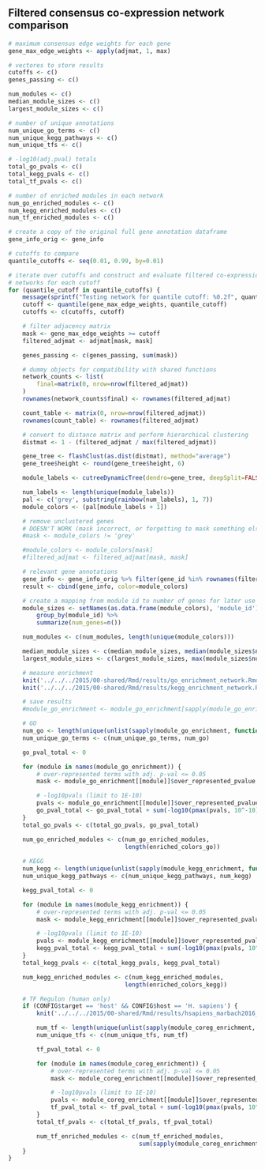 ## Filtered consensus co-expression network comparison

```r
# maximum consensus edge weights for each gene
gene_max_edge_weights <- apply(adjmat, 1, max)

# vectores to store results
cutoffs <- c()
genes_passing <- c()

num_modules <- c()
median_module_sizes <- c()
largest_module_sizes <- c()

# number of unique annotations
num_unique_go_terms <- c()
num_unique_kegg_pathways <- c()
num_unique_tfs <- c()

# -log10(adj.pval) totals
total_go_pvals <- c()
total_kegg_pvals <- c()
total_tf_pvals <- c()

# number of enriched modules in each network
num_go_enriched_modules <- c()
num_kegg_enriched_modules <- c()
num_tf_enriched_modules <- c()

# create a copy of the original full gene annotation dataframe
gene_info_orig <- gene_info

# cutoffs to compare
quantile_cutoffs <- seq(0.01, 0.99, by=0.01)

# iterate over cutoffs and construct and evaluate filtered co-expression 
# networks for each cutoff
for (quantile_cutoff in quantile_cutoffs) {
    message(sprintf("Testing network for quantile cutoff: %0.2f", quantile_cutoff))
    cutoff <- quantile(gene_max_edge_weights, quantile_cutoff)
    cutoffs <- c(cutoffs, cutoff)

    # filter adjacency matrix
    mask <- gene_max_edge_weights >= cutoff
    filtered_adjmat <- adjmat[mask, mask]

    genes_passing <- c(genes_passing, sum(mask))

    # dummy objects for compatibility with shared functions
    network_counts <- list(
        final=matrix(0, nrow=nrow(filtered_adjmat))
    )
    rownames(network_counts$final) <- rownames(filtered_adjmat)

    count_table <- matrix(0, nrow=nrow(filtered_adjmat)) 
    rownames(count_table) <- rownames(filtered_adjmat)

    # convert to distance matrix and perform hierarchical clustering
    distmat <- 1 - (filtered_adjmat / max(filtered_adjmat))

    gene_tree <- flashClust(as.dist(distmat), method="average")
    gene_tree$height <- round(gene_tree$height, 6)

    module_labels <- cutreeDynamicTree(dendro=gene_tree, deepSplit=FALSE, minModuleSize=10)

    num_labels <- length(unique(module_labels))
    pal <- c('grey', substring(rainbow(num_labels), 1, 7))
    module_colors <- (pal[module_labels + 1])

    # remove unclustered genes
    # DOESN'T WORK (mask incorrect, or forgetting to mask something else?)
    #mask <- module_colors != 'grey'

    #module_colors <- module_colors[mask]
    #filtered_adjmat <- filtered_adjmat[mask, mask]

    # relevant gene annotations
    gene_info <- gene_info_orig %>% filter(gene_id %in% rownames(filtered_adjmat))
    result <- cbind(gene_info, color=module_colors)

    # create a mapping from module id to number of genes for later use
    module_sizes <- setNames(as.data.frame(module_colors), 'module_id') %>% 
        group_by(module_id) %>% 
        summarize(num_genes=n())

    num_modules <- c(num_modules, length(unique(module_colors)))

    median_module_sizes <- c(median_module_sizes, median(module_sizes$num_genes))
    largest_module_sizes <- c(largest_module_sizes, max(module_sizes$num_genes))

    # measure enrichment
    knit('../../../2015/00-shared/Rmd/results/go_enrichment_network.Rmd', quiet=TRUE, output=tempfile())
    knit('../../../2015/00-shared/Rmd/results/kegg_enrichment_network.Rmd', quiet=TRUE, output=tempfile())

    # save results
    #module_go_enrichment <- module_go_enrichment[sapply(module_go_enrichment, nrow) > 0] 

    # GO
    num_go <- length(unique(unlist(sapply(module_go_enrichment, function(x) { x$category }))))
    num_unique_go_terms <- c(num_unique_go_terms, num_go)

    go_pval_total <- 0

    for (module in names(module_go_enrichment)) {
        # over-represented terms with adj. p-val <= 0.05
        mask <- module_go_enrichment[[module]]$over_represented_pvalue <= 0.05

        # -log10pvals (limit to 1E-10)
        pvals <- module_go_enrichment[[module]]$over_represented_pvalue[mask]
        go_pval_total <- go_pval_total + sum(-log10(pmax(pvals, 10^-10)))
    }
    total_go_pvals <- c(total_go_pvals, go_pval_total)

    num_go_enriched_modules <- c(num_go_enriched_modules,
                                 length(enriched_colors_go))
    
    # KEGG
    num_kegg <- length(unique(unlist(sapply(module_kegg_enrichment, function(x) { x$category }))))
    num_unique_kegg_pathways <- c(num_unique_kegg_pathways, num_kegg)

    kegg_pval_total <- 0

    for (module in names(module_kegg_enrichment)) {
        # over-represented terms with adj. p-val <= 0.05
        mask <- module_kegg_enrichment[[module]]$over_represented_pvalue <= 0.05

        # -log10pvals (limit to 1E-10)
        pvals <- module_kegg_enrichment[[module]]$over_represented_pvalue[mask]
        kegg_pval_total <- kegg_pval_total + sum(-log10(pmax(pvals, 10^-10)))
    }
    total_kegg_pvals <- c(total_kegg_pvals, kegg_pval_total)

    num_kegg_enriched_modules <- c(num_kegg_enriched_modules,
                                 length(enriched_colors_kegg))

    # TF Regulon (human only)
    if (CONFIG$target == 'host' && CONFIG$host == 'H. sapiens') {
        knit('../../../2015/00-shared/Rmd/results/hsapiens_marbach2016_tf_enrichment.Rmd')

        num_tf <- length(unique(unlist(sapply(module_coreg_enrichment, function(x) { x$category }))))
        num_unique_tfs <- c(num_unique_tfs, num_tf)

        tf_pval_total <- 0

        for (module in names(module_coreg_enrichment)) {
            # over-represented terms with adj. p-val <= 0.05
            mask <- module_coreg_enrichment[[module]]$over_represented_pvalue <= 0.05

            # -log10pvals (limit to 1E-10)
            pvals <- module_coreg_enrichment[[module]]$over_represented_pvalue[mask]
            tf_pval_total <- tf_pval_total + sum(-log10(pmax(pvals, 10^-10)))
        }
        total_tf_pvals <- c(total_tf_pvals, tf_pval_total)

        num_tf_enriched_modules <- c(num_tf_enriched_modules,
                                     sum(sapply(module_coreg_enrichment, nrow) > 0))
    }
}
```
